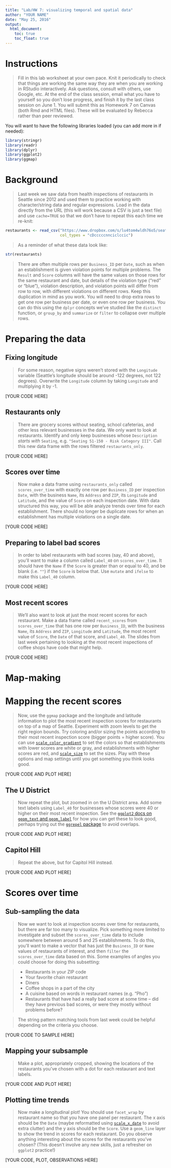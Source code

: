 ```yaml
---
title: "Lab/HW 7: visualizing temporal and spatial data"
author: "YOUR NAME"
date: "May 25, 2016"
output:
  html_document:
    toc: true
    toc_float: true
---
```


# Instructions

> Fill in this lab worksheet at your own pace. Knit it periodically to check that things are working the same way they are when you are working in RStudio interactively. Ask questions, consult with others, use Google, etc. At the end of the class session, email what you have to yourself so you don't lose progress, and finish it by the last class session on June 1. You will submit this as Homework 7 on Canvas  (both Rmd and HTML files). These will be evaluated by Rebecca rather than peer reviewed.

You will want to have the following libraries loaded (you can add more in if needed):

```r
library(stringr)
library(readr)
library(dplyr)
library(ggplot2)
library(ggmap)
```

# Background

> Last week we saw data from health inspections of restaurants in Seattle since 2012 and used them to practice working with character/string data and regular expressions. Load in the data directly from the URL (this will work because a CSV is just a text file) and use `cache=TRUE` so that we don't have to repeat this each time we re-knit:

```r
restaurants <- read_csv("https://www.dropbox.com/s/lu4tom4wldh76o5/seattle_restaurant_inspections.csv?raw=1",
                        col_types = "cDcccccnnciclccic")
```

> As a reminder of what these data look like:

```r
str(restaurants)
```

> There are often multiple rows per `Business_ID` per `Date`, such as when an establishment is given violation points for multiple problems. The `Result` and `Score` columns will have the same values on those rows for the same restaurant and date, but details of the violation type ("red" or "blue"), violation description, and violation points will differ from row to row, with different violations on different rows. Keep this duplication in mind as you work. You will need to drop extra rows to get one row per business per date, or even one row per business. You can do this using the `dplyr` concepts we've studied like the `distinct` function, or `group_by` and `summarize` or `filter` to collapse over multiple rows.


# Preparing the data

## Fixing longitude

> For some reason, negative signs weren't stored with the `Longitude` variable (Seattle's longitude should be around -122 degrees, not 122 degrees). Overwrite the `Longitude` column by taking `Longitude` and multiplying it by -1.

[YOUR CODE HERE]

## Restaurants only

> There are grocery scores without seating, school cafeterias, and other less relevant businesses in the data. We only want to look at restaurants. Identify and only keep businesses whose `Description` *starts with* `Seating`, e.g. `"Seating 51-150 - Risk Category III"`. Call this new data frame with the rows filtered `restaurants_only`.

[YOUR CODE HERE]

## Scores over time

> Now make a data frame using `restaurants_only` called `scores_over_time` with exactly one row per `Business_ID` per inspection `Date`, with the business `Name`, its `Address` and `ZIP`, its `Longitude` and `Latitude`, and the value of `Score` on each inspection date. With data structured this way, you will be able analyze trends over time for each establishment. There should no longer be duplicate rows for when an establishment has multiple violations on a single date.

[YOUR CODE HERE]


## Preparing to label bad scores

> In order to label restaurants with bad scores (say, 40 and above), you'll want to make a column called `Label_40` on `scores_over_time`. It should have the `Name` if the `Score` is greater than or equal to 40, and be blank (i.e. `""`) if the `Score` is below that. Use `mutate` and `ifelse` to make this `Label_40` column.

[YOUR CODE HERE]

## Most recent scores

> We'll also want to look at just the most recent scores for each restaurant. Make a data frame called `recent_scores` from `scores_over_time` that has one row per `Business_ID`, with the business `Name`, its `Address` and `ZIP`, `Longitude` and `Latitude`, the most recent value of `Score`, the `Date` of that score, and `Label_40`. The slides from last week pertaining to looking at the most recent inspections of coffee shops have code that might help.

[YOUR CODE HERE]

# Map-making

# Mapping the recent scores

> Now, use the `ggmap` package and the longitude and latitude information to plot the most recent inspection scores for restaurants on top of a map of Seattle. Experiment with zoom levels to get the right region bounds. Try coloring and/or sizing the points according to their most recent inspection score (bigger points = higher score). You can use [`scale_color_gradient`](http://docs.ggplot2.org/current/scale_gradient.html) to set the colors so that establishments with lower scores are white or gray, and establishments with higher scores are red, and [`scale_size`](http://docs.ggplot2.org/current/scale_size.html) to set the sizes. Play with these options and map settings until you get something you think looks good.

[YOUR CODE AND PLOT HERE]

## The U District

> Now repeat the plot, but zoomed in on the U District area. Add some text labels using `Label_40` for businesses whose scores were 40 or higher on their most recent inspection. See the [`ggplot2` docs on `geom_text` and `geom_label`](http://docs.ggplot2.org/current/geom_text.html) for how you can get these to look good, perhaps trying out the [`ggrepel` package](https://cran.r-project.org/web/packages/ggrepel/vignettes/ggrepel.html) to avoid overlaps.

[YOUR CODE AND PLOT HERE]

## Capitol Hill

> Repeat the above, but for Capitol Hill instead.

[YOUR CODE AND PLOT HERE]


# Scores over time


## Sub-sampling the data

> Now we want to look at inspection scores over time for restaurants, but there are far too many to visualize. Pick something more limited to investigate and subset the `scores_over_time` data to include somewhere between around 5 and 25 establishments. To do this, you'll want to make a vector that has just the `Business_ID` or `Name` values of restaurants of interest, and then `filter` the `scores_over_time` data based on this. Some examples of angles you could choose for doing this subsetting:

> * Restaurants in your ZIP code
> * Your favorite chain restaurant
> * Diners
> * Coffee shops in a part of the city
> * A cuisine based on words in restaurant names (e.g. "Pho")
> * Restaurants that have had a really bad score at some time -- did they have previous bad scores, or were they mostly without problems before? 

> The string pattern matching tools from last week could be helpful depending on the criteria you choose.

[YOUR CODE TO SAMPLE HERE]

## Mapping your subsample

> Make a plot, appropriately cropped, showing the locations of the restaurants you've chosen with a dot for each restaurant and text labels.

[YOUR CODE AND PLOT HERE]

## Plotting time trends

> Now make a longitudinal plot! You should use `facet_wrap` by restaurant name so that you have one panel per restaurant. The x axis should be the `Date` (maybe reformatted using [`scale_x_date`](http://docs.ggplot2.org/current/scale_date.html) to avoid extra clutter) and the y axis should be the `Score`. Use a `geom_line` layer to show the trend in scores for each restaurant. Do you observe anything interesting about the scores for the restaurants you've chosen? (This doesn't involve any new skills, just a refresher on `ggplot2` practice!)

[YOUR CODE, PLOT, OBSERVATIONS HERE]